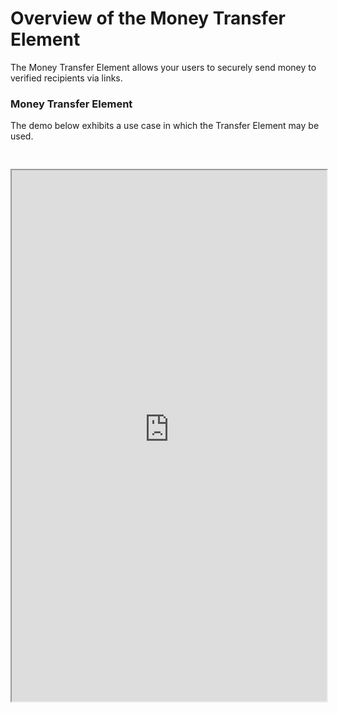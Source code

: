 # Overview of the Money Transfer Element

The Money Transfer Element allows your users to securely send money to verified recipients via links.

### Money Transfer Element
The demo below exhibits a use case in which the Transfer Element may be used.

<iframe
  width="100%"
  height="850"
  style="margin-top: 30px;"
  src="https://elements.dev.methodfi.com/?demo=money_transfer" />

### Money Transfer Element Flow Overview
The Money Transfer Element flow begins once your user intends to send money from their Method account.
